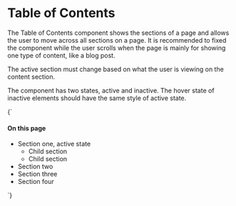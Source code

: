 
<Meta title="Navigation/Table of Contents" />

# Table of Contents

The Table of Contents component shows the sections of a page and allows the user
to move across all sections on a page. It is recommended to fixed the component
while the user scrolls when the page is mainly for showing one type of content,
like a blog post.

The active section must change based on what the user is viewing on the content
section.

The component has two states, active and inactive. The hover state of inactive
elements should have the same style of active state.

<Canvas>
  <Story name="Default" parameters={{
    design: figmaConfig('6990%3A82')
  }}>{`
    <style>
      .toc-container {
        max-width: 276px;
      }
    </style>
    <div class="toc-container">
      <h4 class="b-header">On this page</h4>
      <aside class="menu table-of-contents">
        <ul class="menu-list">
          <li>
            <a class="is-active link">Section one, active state</a>
            <ul>
              <li><a class="link"><i class="icon circle-filled"></i>Child section</a></li>
              <li><a class="link"><i class="icon circle-filled"></i>Child section</a></li>
            </ul>
          </li>
          <li>
            <a class="link">Section two</a>
          </li>
          <li>
            <a class="link">Section three</a>
          </li>
          <li>
            <a class="link">Section four</a>
          </li>
        </ul>
      </aside>
    </div>
  `}</Story>
</Canvas>
